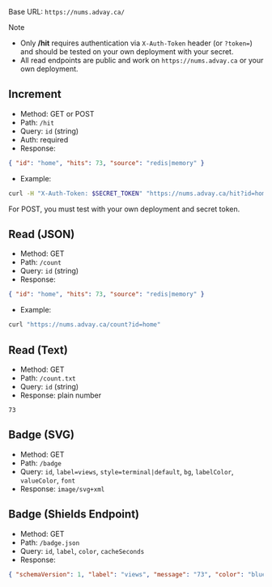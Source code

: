 Base URL: `https://nums.advay.ca/`

Note
- Only **/hit** requires authentication via `X-Auth-Token` header (or `?token=`) and should be tested on your own deployment with your secret.
- All read endpoints are public and work on `https://nums.advay.ca` or your own deployment.

## Increment
- Method: GET or POST
- Path: `/hit`
- Query: `id` (string)
- Auth: required
- Response:
```json
{ "id": "home", "hits": 73, "source": "redis|memory" }
```
- Example:
```bash
curl -H "X-Auth-Token: $SECRET_TOKEN" "https://nums.advay.ca/hit?id=home"
```
For POST, you must test with your own deployment and secret token.

## Read (JSON)
- Method: GET
- Path: `/count`
- Query: `id` (string)
- Response:
```json
{ "id": "home", "hits": 73, "source": "redis|memory" }
```

- Example:
```bash
curl "https://nums.advay.ca/count?id=home"
```

## Read (Text)
- Method: GET
- Path: `/count.txt`
- Query: `id` (string)
- Response: plain number
```
73
```

## Badge (SVG)
- Method: GET
- Path: `/badge`
- Query: `id`, `label=views`, `style=terminal|default`, `bg`, `labelColor`, `valueColor`, `font`
- Response: `image/svg+xml`

## Badge (Shields Endpoint)
- Method: GET
- Path: `/badge.json`
- Query: `id`, `label`, `color`, `cacheSeconds`
- Response:
```json
{ "schemaVersion": 1, "label": "views", "message": "73", "color": "blue", "cacheSeconds": 30 }
```
